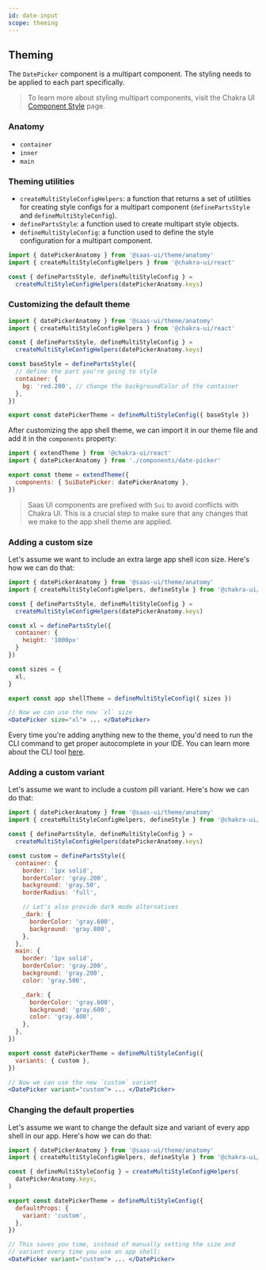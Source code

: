 ```yaml
---
id: date-input
scope: theming
---
```


## Theming

The `DatePicker` component is a multipart component. The styling needs to be
applied to each part specifically.

> To learn more about styling multipart components, visit the Chakra UI
> [Component Style](https://chakra-ui.com/docs/styled-system/component-style#styling-multipart-components)
> page.

### Anatomy

- `container`
- `inner`
- `main`

### Theming utilities

- `createMultiStyleConfigHelpers`: a function that returns a set of utilities
  for creating style configs for a multipart component (`definePartsStyle` and
  `defineMultiStyleConfig`).
- `definePartsStyle`: a function used to create multipart style objects.
- `defineMultiStyleConfig`: a function used to define the style configuration
  for a multipart component.

```jsx live=false
import { datePickerAnatomy } from '@saas-ui/theme/anatomy'
import { createMultiStyleConfigHelpers } from '@chakra-ui/react'

const { definePartsStyle, defineMultiStyleConfig } =
  createMultiStyleConfigHelpers(datePickerAnatomy.keys)
```

### Customizing the default theme

```jsx live=false
import { datePickerAnatomy } from '@saas-ui/theme/anatomy'
import { createMultiStyleConfigHelpers } from '@chakra-ui/react'

const { definePartsStyle, defineMultiStyleConfig } =
  createMultiStyleConfigHelpers(datePickerAnatomy.keys)

const baseStyle = definePartsStyle({
  // define the part you're going to style
  container: {
    bg: 'red.200', // change the backgroundColor of the container
  },
})

export const datePickerTheme = defineMultiStyleConfig({ baseStyle })
```

After customizing the app shell theme, we can import it in our theme file and
add it in the `components` property:

```jsx live=false
import { extendTheme } from '@chakra-ui/react'
import { datePickerAnatomy } from './components/date-picker'

export const theme = extendTheme({
  components: { SuiDatePicker: datePickerAnatomy },
})
```

> Saas UI components are prefixed with `Sui` to avoid conflicts with Chakra UI.
> This is a crucial step to make sure that any changes that we make to the
> app shell theme are applied.

### Adding a custom size

Let's assume we want to include an extra large app shell icon size. Here's how
we can do that:

```jsx live=false
import { datePickerAnatomy } from '@saas-ui/theme/anatomy'
import { createMultiStyleConfigHelpers, defineStyle } from '@chakra-ui/react'

const { definePartsStyle, defineMultiStyleConfig } =
  createMultiStyleConfigHelpers(datePickerAnatomy.keys)

const xl = definePartsStyle({
  container: {
    height: '1000px'
  }
})

const sizes = {
  xl,
}

export const app shellTheme = defineMultiStyleConfig({ sizes })

// Now we can use the new `xl` size
<DatePicker size="xl"> ... </DatePicker>
```

Every time you're adding anything new to the theme, you'd need to run the CLI
command to get proper autocomplete in your IDE. You can learn more about the CLI
tool [here](/docs/styled-system/cli).

### Adding a custom variant

Let's assume we want to include a custom pill variant. Here's how we can do
that:

```jsx live=false
import { datePickerAnatomy } from '@saas-ui/theme/anatomy'
import { createMultiStyleConfigHelpers, defineStyle } from '@chakra-ui/react'

const { definePartsStyle, defineMultiStyleConfig } =
  createMultiStyleConfigHelpers(datePickerAnatomy.keys)

const custom = definePartsStyle({
  container: {
    border: '1px solid',
    borderColor: 'gray.200',
    background: 'gray.50',
    borderRadius: 'full',

    // Let's also provide dark mode alternatives
    _dark: {
      borderColor: 'gray.600',
      background: 'gray.800',
    },
  },
  main: {
    border: '1px solid',
    borderColor: 'gray.200',
    background: 'gray.200',
    color: 'gray.500',

    _dark: {
      borderColor: 'gray.600',
      background: 'gray.600',
      color: 'gray.400',
    },
  },
})

export const datePickerTheme = defineMultiStyleConfig({
  variants: { custom },
})

// Now we can use the new `custom` variant
<DatePicker variant="custom"> ... </DatePicker>
```

### Changing the default properties

Let's assume we want to change the default size and variant of every app shell
in our app. Here's how we can do that:

```jsx live=false
import { datePickerAnatomy } from '@saas-ui/theme/anatomy'
import { createMultiStyleConfigHelpers, defineStyle } from '@chakra-ui/react'

const { defineMultiStyleConfig } = createMultiStyleConfigHelpers(
  datePickerAnatomy.keys,
)

export const datePickerTheme = defineMultiStyleConfig({
  defaultProps: {
    variant: 'custom',
  },
})

// This saves you time, instead of manually setting the size and
// variant every time you use an app shell:
<DatePicker variant="custom"> ... </DatePicker>
```
